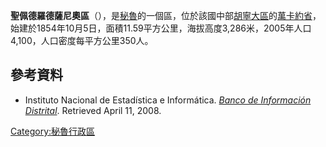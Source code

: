 '''聖佩德羅德薩尼奧區'''（{{lang-es|Distrito de San Pedro de Saño}}），是[[秘魯|秘魯]]的一個區，位於該國中部[[胡寧大區|胡寧大區]]的[[萬卡約省|萬卡約省]]，始建於1854年10月5日，面積11.59平方公里，海拔高度3,286米，2005年人口4,100，人口密度每平方公里350人。

==參考資料==
*{{es icon}} Instituto Nacional de Estadística e Informática. ''[https://web.archive.org/web/20080423164200/http://desa.inei.gob.pe/mapas/bid/ Banco de Información Distrital]''. Retrieved April 11, 2008.

{{Peru-geo-stub}}
[[Category:秘魯行政區|Category:秘魯行政區]]